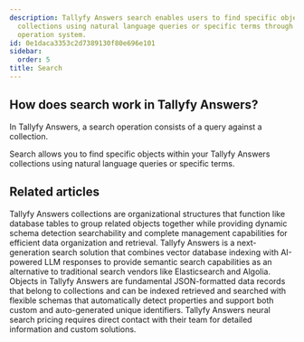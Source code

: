 ```yaml
---
description: Tallyfy Answers search enables users to find specific objects within
  collections using natural language queries or specific terms through a query-based
  operation system.
id: 0e1daca3353c2d7389130f80e696e101
sidebar:
  order: 5
title: Search
---
```


## How does search work in Tallyfy Answers?


In Tallyfy Answers, a search operation consists of a query against a collection.

Search allows you to find specific objects within your Tallyfy Answers collections using natural language queries or specific terms.



<PageTree />


## Related articles
<CardGrid>
<LinkTitleCard header="<b>Answers > Collections</b>" href="/products/answers/collections/" > Tallyfy Answers collections are organizational structures that function like database tables to group related objects together while providing dynamic schema detection searchability and complete management capabilities for efficient data organization and retrieval. </LinkTitleCard>
<LinkTitleCard header="<b>Overview</b>" href="/products/answers/" > Tallyfy Answers is a next-generation search solution that combines vector database indexing with AI-powered LLM responses to provide semantic search capabilities as an alternative to traditional search vendors like Elasticsearch and Algolia. </LinkTitleCard>
<LinkTitleCard header="<b>Answers > Objects</b>" href="/products/answers/objects/" > Objects in Tallyfy Answers are fundamental JSON-formatted data records that belong to collections and can be indexed retrieved and searched with flexible schemas that automatically detect properties and support both custom and auto-generated unique identifiers. </LinkTitleCard>
<LinkTitleCard header="<b>Answers > Pricing for Answers neural search</b>" href="/products/answers/pricing/" > Tallyfy Answers neural search pricing requires direct contact with their team for detailed information and custom solutions. </LinkTitleCard>
</CardGrid>